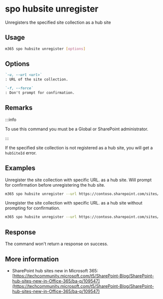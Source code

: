 
# spo hubsite unregister

Unregisters the specified site collection as a hub site

## Usage

```sh
m365 spo hubsite unregister [options]
```

## Options

```md definition-list
`-u, --url <url>`
: URL of the site collection.

`-f, --force`
: Don't prompt for confirmation.
```

<Global />

## Remarks

:::info

To use this command you must be a Global or SharePoint administrator.

:::

If the specified site collection is not registered as a hub site, you will get a `hubSiteId` error.

## Examples

Unregister the site collection with specific URL. as a hub site. Will prompt for confirmation before unregistering the hub site.

```sh
m365 spo hubsite unregister --url https://contoso.sharepoint.com/sites/sales
```

Unregister the site collection with specific URL. as a hub site without prompting for confirmation.

```sh
m365 spo hubsite unregister --url https://contoso.sharepoint.com/sites/sales --force
```

## Response

The command won't return a response on success.

## More information

- SharePoint hub sites new in Microsoft 365: [https://techcommunity.microsoft.com/t5/SharePoint-Blog/SharePoint-hub-sites-new-in-Office-365/ba-p/109547](https://techcommunity.microsoft.com/t5/SharePoint-Blog/SharePoint-hub-sites-new-in-Office-365/ba-p/109547)
